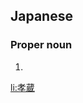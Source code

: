 ==Japanese==
{{ja-kanjitab|こう|ぞう|yomi=o}}

===Proper noun===
{{ja-pos|proper|こうぞう}}

# {{given name|male|lang=ja|sort=こうぞう}}

[[li:孝蔵]]
